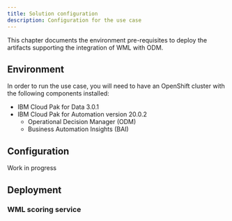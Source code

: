 ```yaml
---
title: Solution configuration
description: Configuration for the use case
---
```


This chapter documents the environment pre-requisites to deploy the artifacts supporting the integration of WML with ODM.

## Environment
In order to run the use case, you will need to have an OpenShift cluster with the following components installed:
- IBM Cloud Pak for Data 3.0.1
- IBM Cloud Pak for Automation version 20.0.2
    - Operational Decision Manager (ODM)
    - Business Automation Insights (BAI)

## Configuration
<InlineNotification kind="warning">
Work in progress
</InlineNotification>

## Deployment

### WML scoring service
